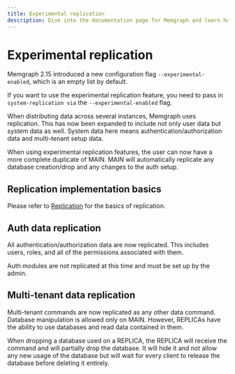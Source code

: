 ```yaml
---
title: Experimental replication
description: Dive into the documentation page for Memgraph and learn how to configure replication for data redundancy and disaster recovery. Examine the power of replication for enhanced data reliability.
---
```



# Experimental replication

<Callout type="info">

Memgraph 2.15 introduced a new configuration flag
`--experimental-enabled`, which is an empty list by default.

If you want to use the experimental replication feature, you need to pass in 
`system-replication via` the `--experimental-enabled` flag.

</Callout>

When distributing data across several instances, Memgraph uses replication.
This has now been expanded to include not only user data but system data as 
well. System data here means authentication/authorization data and 
multi-tenant setup data.

When using experimental replication features, the user can now have a more 
complete duplicate of MAIN. MAIN will automatically replicate any database
creation/drop and any changes to the auth setup.

## Replication implementation basics

Please refer to [Replication](/clustering/replication) for the basics of replication.

## Auth data replication 

All authentication/authorization data are now replicated. This includes users,
roles, and all of the permissions associated with them. 

Auth modules are not replicated at this time and must be set up by the admin.

## Multi-tenant data replication 

Multi-tenant commands are now replicated as any other data command.
Database manipulation is allowed only on MAIN. However, REPLICAs have the
ability to use databases and read data contained in them.

When dropping a database used on a REPLICA, the REPLICA will receive the command
and will partially drop the database. It will hide it and not allow any new
usage of the database but will wait for every client to release the database
before deleting it entirely.
